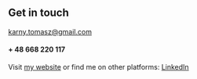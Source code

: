 ## Get in touch

karny.tomasz@gmail.com

#### + 48 668 220 117

Visit [my website](https://tomaszkarny.netlify.app) or find me on other platforms: [LinkedIn](https://www.linkedin.com/in/tomasz-karny)
